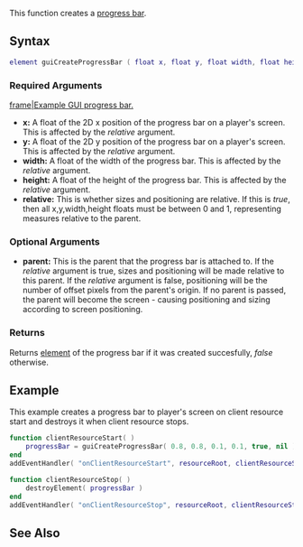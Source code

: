  
{{Client function}}
This function creates a [[/Element/GUI/Progress_bar.md|progress bar]].

==Syntax== 
<syntaxhighlight lang="lua">
element guiCreateProgressBar ( float x, float y, float width, float height, bool relative, [element parent = nil] )
</syntaxhighlight> 

===Required Arguments=== 
[[/Image:Gui-progressbar.png.md|frame|Example GUI progress bar.]]
*'''x:''' A float of the 2D x position of the progress bar on a player's screen. This is affected by the ''relative'' argument.
*'''y:''' A float of the 2D y position of the progress bar on a player's screen. This is affected by the ''relative'' argument.
*'''width:''' A float of the width of the progress bar. This is affected by the ''relative'' argument.
*'''height:''' A float of the height of the progress bar. This is affected by the ''relative'' argument.
*'''relative:''' This is whether sizes and positioning are relative. If this is ''true'', then all x,y,width,height floats must be between 0 and 1, representing measures relative to the parent.

===Optional Arguments===
{{OptionalArg}}
*'''parent:''' This is the parent that the progress bar is attached to. If the ''relative'' argument is true, sizes and positioning will be made relative to this parent. If the ''relative'' argument is false, positioning will be the number of offset pixels from the parent's origin. If no parent is passed, the parent will become the screen - causing positioning and sizing according to screen positioning.

===Returns===
Returns [[/element.md|element]] of the progress bar if it was created succesfully, ''false'' otherwise.

==Example==
This example creates a progress bar to player's screen on client resource start and destroys it when client resource stops.
<section name="Client-side script" class="client" show="true">
<syntaxhighlight lang="lua">
function clientResourceStart( )
    progressBar = guiCreateProgressBar( 0.8, 0.8, 0.1, 0.1, true, nil )
end
addEventHandler( "onClientResourceStart", resourceRoot, clientResourceStart )

function clientResourceStop( )
    destroyElement( progressBar )
end
addEventHandler( "onClientResourceStop", resourceRoot, clientResourceStop )
</syntaxhighlight>
</section>

==See Also==
{{GUI_functions}}